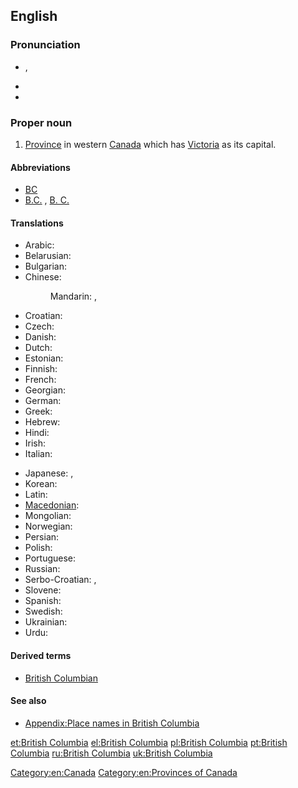 ==English==
{{wikipedia}}

===Pronunciation===
* {{a|UK}} {{IPA|/ˈbɹɪt.ɪʃ ˌkə.lʌm.bi.ə/}}, {{SAMPA|/"brIt.IS %k@.lVm.bi.@/}}
* {{audio|en-ca-BritishColumbia.ogg|(CA)}}
* {{audio|En-ca-British Columbia.ogg|Audio (CAN)}}

===Proper noun===
{{en-proper noun|sg=[[British]] [[Columbia]]}}

# [[province|Province]] in western [[Canada]] which has [[Victoria]] as its capital. 

====Abbreviations====
* [[BC]] {{qualifier|postal symbol}}
* [[B.C.]] , [[B. C.]]

====Translations====
{{trans-top|Province in western Canada}}
* Arabic: {{t|ar|كولومبيا البريطانية|f|tr=kulumbiya al-bariTaníyya}}
* Belarusian: {{t|be|Брытанская Калумбія|f|tr=Brytánskaja Kalúmbija|xs=Belarusian}}
* Bulgarian: {{t|bg|Британска Колумбия|f|tr=Brítanska Kolúmbija}}
* Chinese:
*: Mandarin: {{t-|cmn|不列顛哥倫比亞|sc=Hani}},  {{t-|cmn|不列颠哥伦比亚|tr=Bùlièdiān-Gēlúnbǐyà|sc=Hani}}
* Croatian: {{t-|hr|Britanska Kolumbija|f}}
* Czech: {{t|cs|Britská Kolumbie|f}}
* Danish: {{t|da|Britisk Columbia}}
* Dutch: {{t|nl|Brits Columbia}}
* Estonian: {{t|et|Briti Columbia}}
* Finnish: {{t|fi|Brittiläinen Kolumbia}}
* French: {{t+|fr|Colombie-Britannique|f}}
* Georgian: {{t|ka|ბრიტანეთის კოლუმბია|tr=britʼanetis kʼolumbia|sc=Geor|xs=Georgian}}
* German: {{t-|de|Britisch-Kolumbien|n}}
* Greek: {{t|el|Βρετανική Κολομβία|tr=Bretanikí Kolombía}}
* Hebrew: {{t|he|קולומביה הבריטית}}
* Hindi: {{t|hi|ब्रिटिश कोलंबिया|tr=briṭiś kōlambiyā|xs=Hindi}}
* Irish: {{t-|ga|Colóim Bhriotanach|f|alt=An Cholóim Bhriotanach|xs=Irish}}
* Italian: {{t-|it|Colombia Britannica}}
{{trans-mid}}
* Japanese: {{t|ja|ブリティッシュ・コロンビア|tr=Buritisshu-Koronbia}},  {{t|ja|ブリティッシュ・コロンビア州|tr=Buritisshu-Koronbia-shū}}
* Korean: {{t|ko|브리티시컬럼비아|tr=Beuritisi-Keolleombia|sc=Hang}}
* Latin: {{t|la|Columbia Britannica}}
* [[Macedonian]]: {{t|mk|Британска Колумбија|f|tr=Brítanska Kolúmbija}}
* Mongolian: {{t|mn|Бритиш Коламбиа|tr=Brítiš Kolámbija|sc=Cyrl|xs=Mongolian}}
* Norwegian: {{t|no|Britisk Columbia}}
* Persian: {{t|fa|بریتیش کلمبیا}}
* Polish: {{t+|pl|Kolumbia Brytyjska|f}}
* Portuguese: {{t|pt|Colúmbia Britânica|f}}
* Russian: {{t|ru|Британская Колумбия|f|tr=Británskaja Kolúmbija}}
* Serbo-Croatian: {{t|sh|Британска Колумбија|f|sc=Cyrl|xs=Serbo-Croatian}},  {{t|sh|Britanska Kolumbija|xs=Serbo-Croatian}}
* Slovene: {{t+|sl|Britanska Kolumbija|f}}
* Spanish: {{t|es|Columbia Británica|f}}
* Swedish: {{t-|sv|British Columbia}}
* Ukrainian: {{t|uk|Британська Колумбія|f|tr=Brytáns'ka Kolúmbija|xs=Ukrainian}}
* Urdu: {{t|ur|برٹش کولمبیا|tr=briṭiś kōlambiyā|xs=Urdu}}
{{trans-bottom}}

====Derived terms====
* [[British Columbian]]

====See also====
* [[Appendix:Place names in British Columbia]]

[[Category:en:Canada]]
[[Category:en:Provinces of Canada]]

[[et:British Columbia]]
[[el:British Columbia]]
[[pl:British Columbia]]
[[pt:British Columbia]]
[[ru:British Columbia]]
[[uk:British Columbia]]
